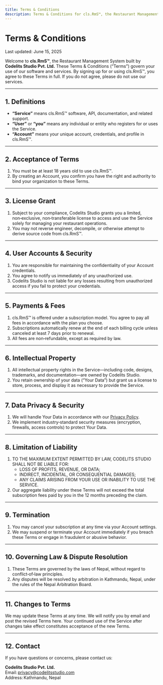 ```yaml
---
title: Terms & Conditions
description: Terms & Conditions for cls.RmS™, the Restaurant Management System by Codelits Studio Pvt. Ltd.
---
```


# Terms & Conditions

Last updated: June 15, 2025

Welcome to **cls.RmS™**, the Restaurant Management System built by **Codelits Studio Pvt. Ltd.** These Terms & Conditions (“Terms”) govern your use of our software and services. By signing up for or using cls.RmS™, you agree to these Terms in full. If you do not agree, please do not use our services.

---

## 1. Definitions

- **“Service”** means cls.RmS™ software, API, documentation, and related support.  
- **“User”** or **“you”** means any individual or entity who registers for or uses the Service.  
- **“Account”** means your unique account, credentials, and profile in cls.RmS™.  

---

## 2. Acceptance of Terms

1. You must be at least 18 years old to use cls.RmS™.  
2. By creating an Account, you confirm you have the right and authority to bind your organization to these Terms.  

---

## 3. License Grant

1. Subject to your compliance, Codelits Studio grants you a limited, non‑exclusive, non‑transferable license to access and use the Service solely for managing your restaurant operations.  
2. You may not reverse engineer, decompile, or otherwise attempt to derive source code from cls.RmS™.  

---

## 4. User Accounts & Security

1. You are responsible for maintaining the confidentiality of your Account credentials.  
2. You agree to notify us immediately of any unauthorized use.  
3. Codelits Studio is not liable for any losses resulting from unauthorized access if you fail to protect your credentials.  

---

## 5. Payments & Fees

1. cls.RmS™ is offered under a subscription model. You agree to pay all fees in accordance with the plan you choose.  
2. Subscriptions automatically renew at the end of each billing cycle unless canceled at least 7 days prior to renewal.  
3. All fees are non‑refundable, except as required by law.  

---

## 6. Intellectual Property

1. All intellectual property rights in the Service—including code, designs, trademarks, and documentation—are owned by Codelits Studio.  
2. You retain ownership of your data (“Your Data”) but grant us a license to store, process, and display it as necessary to provide the Service.  

---

## 7. Data Privacy & Security

1. We will handle Your Data in accordance with our [Privacy Policy](privacy.md).  
2. We implement industry‑standard security measures (encryption, firewalls, access controls) to protect Your Data.  

---

## 8. Limitation of Liability

1. TO THE MAXIMUM EXTENT PERMITTED BY LAW, CODELITS STUDIO SHALL NOT BE LIABLE FOR:  
   - LOSS OF PROFITS, REVENUE, OR DATA;  
   - INDIRECT, INCIDENTAL, OR CONSEQUENTIAL DAMAGES;  
   - ANY CLAIMS ARISING FROM YOUR USE OR INABILITY TO USE THE SERVICE.  
2. Our aggregate liability under these Terms will not exceed the total subscription fees paid by you in the 12 months preceding the claim.  

---

## 9. Termination

1. You may cancel your subscription at any time via your Account settings.  
2. We may suspend or terminate your Account immediately if you breach these Terms or engage in fraudulent or abusive behavior.  

---

## 10. Governing Law & Dispute Resolution

1. These Terms are governed by the laws of Nepal, without regard to conflict‑of‑law principles.  
2. Any disputes will be resolved by arbitration in Kathmandu, Nepal, under the rules of the Nepal Arbitration Board.  

---

## 11. Changes to Terms

We may update these Terms at any time. We will notify you by email and post the revised Terms here. Your continued use of the Service after changes take effect constitutes acceptance of the new Terms.

---

## 12. Contact

If you have questions or concerns, please contact us:

**Codelits Studio Pvt. Ltd.**  
Email: privacy@codelitsstudio.com  
Address: Kathmandu, Nepal
